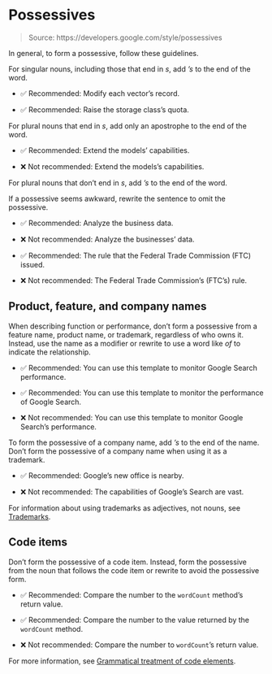 # Possessives

> Source: https://developers.google.com/style/possessives

In general, to form a possessive, follow these guidelines.

For singular nouns, including those that end in *s*, add *'s* to the end of the word.

- ✅ Recommended: Modify each vector's record.

- ✅ Recommended: Raise the storage class's quota.

For plural nouns that end in *s*, add only an apostrophe to the end of the word.

- ✅ Recommended: Extend the models' capabilities.

- ❌ Not recommended: Extend the models's capabilities.

For plural nouns that don't end in *s*, add *'s* to the end of the word.

If a possessive seems awkward, rewrite the sentence to omit the possessive.

- ✅ Recommended: Analyze the business data.

- ❌ Not recommended: Analyze the businesses' data.

- ✅ Recommended: The rule that the Federal Trade Commission (FTC) issued.

- ❌ Not recommended: The Federal Trade Commission's (FTC's) rule.

## Product, feature, and company names

When describing function or performance, don't form a possessive from a feature name, product name, or trademark, regardless of who owns it. Instead, use the name as a modifier or rewrite to use a word like *of* to indicate the relationship.

- ✅ Recommended: You can use this template to monitor Google Search performance.

- ✅ Recommended: You can use this template to monitor the performance of Google Search.

- ❌ Not recommended: You can use this template to monitor Google Search's performance.

To form the possessive of a company name, add *'s* to the end of the name. Don't form the possessive of a company name when using it as a trademark.

- ✅ Recommended: Google's new office is nearby.

- ❌ Not recommended: The capabilities of Google's Search are vast.

For information about using trademarks as adjectives, not nouns, see [Trademarks](https://developers.google.com/style/trademarks#use-trademarks-as-adjectives).

## Code items

Don't form the possessive of a code item. Instead, form the possessive from the noun that follows the code item or rewrite to avoid the possessive form.

- ✅ Recommended: Compare the number to the `wordCount` method's return value.

- ✅ Recommended: Compare the number to the value returned by the `wordCount` method.

- ❌ Not recommended: Compare the number to `wordCount`'s return value.

For more information, see [Grammatical treatment of code elements](https://developers.google.com/style/code-in-text#grammatical-treatment-of-code-elements).